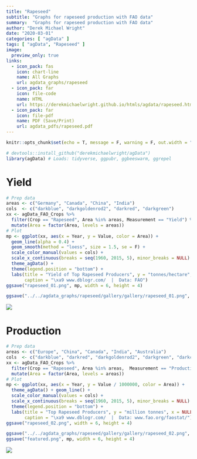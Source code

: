 ```yaml
---
title: "Rapeseed"
subtitle: "Graphs for rapeseed production with FAO data"
summary:  "Graphs for rapeseed production with FAO data"
author: "Derek Michael Wright"
date: "2020-03-01"
categories: [ "agData" ]
tags: [ "agData", "Rapeseed" ]
image:
  preview_only: true
links: 
  - icon_pack: fas
    icon: chart-line
    name: All Graphs
    url: agdata_graphs/rapeseed
  - icon_pack: far
    icon: file-code
    name: HTML
    url: https://derekmichaelwright.github.io/htmls/agdata/rapeseed.html
  - icon_pack: far
    icon: file-pdf
    name: PDF (Save/Print)
    url: agdata_pdfs/rapeseed.pdf
---
```


```r
knitr::opts_chunk$set(echo = T, message = F, warning = F, out.width = "100%")
```
 
```r
# devtools::install_github("derekmichaelwright/agData")
library(agData) # Loads: tidyverse, ggpubr, ggbeeswarm, ggrepel
```

\pagebreak

# Yield

```r
# Prep data
areas <- c("Germany", "Canada", "China", "India")
cols  <- c("darkblue", "darkgoldenrod2", "darkred", "darkgreen")
xx <- agData_FAO_Crops %>% 
  filter(Crop == "Rapeseed", Area %in% areas, Measurement == "Yield") %>%
  mutate(Area = factor(Area, levels = areas))
# Plot
mp <- ggplot(xx, aes(x = Year, y = Value, color = Area)) +
  geom_line(alpha = 0.4) + 
  geom_smooth(method = "loess", size = 1.5, se = F) +
  scale_color_manual(values = cols) +
  scale_x_continuous(breaks = seq(1960, 2015, 5), minor_breaks = NULL) +
  theme_agData() + 
  theme(legend.position = "bottom") +
  labs(title = "Yield of Top Rapeseed Producers", y = "tonnes/hectare", x = NULL,
       caption = "\xa9 www.dblogr.com/  |  Data: FAO")
ggsave("rapeseed_01.png", mp, width = 6, height = 4)
```

```r
ggsave("../../agdata_graphs/rapeseed/gallery/gallery/rapeseed_01.png", mp, width = 6, height = 4)
```

![](rapeseed_01.png)

\pagebreak

# Production

```r
# Prep data
areas <- c("Europe", "China", "Canada", "India", "Australia")
cols  <- c("darkblue", "darkred", "darkgoldenrod2", "darkgreen", "darkcyan")
xx <- agData_FAO_Crops %>% 
  filter(Crop == "Rapeseed", Area %in% areas,  Measurement == "Production") %>%
  mutate(Area = factor(Area, levels = areas))
# Plot
mp <- ggplot(xx, aes(x = Year, y = Value / 1000000, color = Area)) +
  theme_agData() + geom_line() + 
  scale_color_manual(values = cols) +
  scale_x_continuous(breaks = seq(1960, 2015, 5), minor_breaks = NULL) +
  theme(legend.position = "bottom") +
  labs(title = "Top Rapeseed Producers", y = "million tonnes", x = NULL,
       caption = "\xa9 www.dblogr.com/  |  Data: www.fao.org/faostat/")
ggsave("rapeseed_02.png", width = 6, height = 4)
```

```r
ggsave("../../agdata_graphs/rapeseed/gallery/gallery/rapeseed_02.png", mp, width = 6, height = 4)
ggsave("featured.png", mp, width = 6, height = 4)
```

![](rapeseed_02.png)
